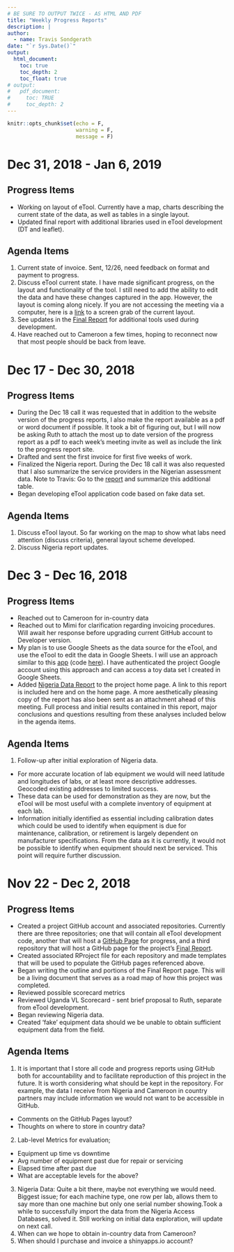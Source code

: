 ```yaml
---
# BE SURE TO OUTPUT TWICE - AS HTML AND PDF
title: "Weekly Progress Reports"
description: |
author:
  - name: Travis Sondgerath
date: "`r Sys.Date()`"
output:
  html_document:
    toc: true
    toc_depth: 2
    toc_float: true
# output:
#   pdf_document:
#     toc: TRUE
#     toc_depth: 2
---
```


```r
knitr::opts_chunk$set(echo = F,
                      warning = F,
                      message = F)

```

# Dec 31, 2018 - Jan 6, 2019

## Progress Items
* Working on layout of eTool. Currently have a map, charts describing the current state of the data, as well as tables in a single layout. 
* Updated final report with additional libraries used in eTool development (DT and leaflet). 

## Agenda Items
1. Current state of invoice. Sent, 12/26, need feedback on format and payment to progress.
2. Discuss eTool current state. I have made significant progress, on the layout and functionality of the tool. I still need to add the ability to edit the data and have these changes captured in the app. However, the layout is coming along nicely.
If you are not accessing the meeting via a computer, here is a [link](https://github.com/paceafenet/etool_dev/blob/master/screen%20grabs/eTool%20pic%20one%201_7_19.jpg) to a screen grab of the current layout.
3. See updates in the [Final Report](https://paceafenet.github.io/final_report/) for additional tools used during development.
4. Have reached out to Cameroon a few times, hoping to reconnect now that most people should be back from leave. 

# Dec 17 - Dec 30, 2018

## Progress Items

* During the Dec 18 call it was requested that in addition to the website version of the progress reports, I also make the report available as a pdf or word document if possible. It took a bit of figuring out, but I will now be asking Ruth to attach the most up to date version of the progress report as a pdf to each week's meeting invite as well as include the link to the progress report site. 
* Drafted and sent the first invoice for first five weeks of work.
* Finalized the Nigeria report. During the Dec 18 call it was also requested that I also summarize the service providers in the Nigerian assessment data. Note to Travis: Go to the [report](https://github.com/paceafenet/etool_dev/blob/master/existing_lab_data_exploration.md) and summarize this additional table. 
* Began developing eTool application code based on fake data set. 

## Agenda Items
1. Discuss eTool layout. So far working on the map to show what labs need attention (discuss criteria), general layout scheme developed.
2. Discuss Nigeria report updates.

# Dec 3 - Dec 16, 2018

## Progress Items

* Reached out to Cameroon for in-country data
* Reached out to Mimi for clarification regarding invoicing procedures. Will await her response before upgrading current GitHub account to Developer version. 
* My plan is to use Google Sheets as the data source for the eTool, and use the eTool to edit the data in Google Sheets. I will use an approach similar to this [app](https://jennybc.shinyapps.io/10_read-write-private-sheet/) (code [here](https://github.com/jennybc/googlesheets/tree/master/inst/shiny-examples/10_read-write-private-sheet)). I have authenticated the project Google account using this approach and can access a toy data set I created in Google Sheets. 
* Added [Nigeria Data Report](https://github.com/paceafenet/etool_dev/blob/master/existing_lab_data_exploration.md) to the project home page. A link to this report is included here and on the home page. A more aesthetically pleasing copy of the report has also been sent as an attachment ahead of this meeting. Full process and initial results contained in this report, major conclusions and questions resulting from these analyses included below in the agenda items.

## Agenda Items

1. Follow-up after initial exploration of Nigeria data.
* For more accurate location of lab equipment we would will need latitude and longitudes of labs, or at least more descriptive addresses. Geocoded existing addresses to limited success. 
* These data can be used for demonstration as they are now, but the eTool will be most useful with a complete inventory of equipment at each lab.
* Information initially identified as essential including calibration dates which could be used to identify when equipment is due for maintenance, calibration, or retirement is largely dependent on manufacturer specifications. From the data as it is currently, it would not be possible to identify when equipment should next be serviced. This point will require further discussion.

# Nov 22 - Dec 2, 2018

## Progress Items

* Created a project GitHub account and associated repositories. Currently there are three repositories; one that will contain all eTool development code, another that will host a [GitHub Page](https://pages.github.com/) for progress, and a third repository that will host a GitHub page for the project's [Final Report](https://paceafenet.github.io/final_report/).
* Created associated RProject file for each repository and made templates that will be used to populate the GitHub pages referenced above.
* Began writing the outline and portions of the Final Report page. This will be a living document that serves as a road map of how this project was completed.
* Reviewed possible scorecard metrics
* Reviewed Uganda VL Scorecard - sent brief proposal to Ruth, separate from eTool development.
* Began reviewing Nigeria data. 
* Created 'fake' equipment data should we be unable to obtain sufficient equipment data from the field.

## Agenda Items

1. It is important that I store all code and progress reports using GitHub both for accountability and to facilitate reproduction of this project in the future. It is worth considering what should be kept in the repository. For example, the data I receive from Nigeria and Cameroon in country partners may include information we would not want to be accessible in GitHub.
  * Comments on the GitHub Pages layout?
  * Thoughts on where to store in country data?
2. Lab-level Metrics for evaluation;
  * Equipment up time vs downtime
  * Avg number of equipment past due for repair or servicing
  * Elapsed time after past due 
  * What are acceptable levels for the above?
3. Nigeria Data: Quite a bit there, maybe not everything we would need. Biggest issue; for each machine type, one row per lab, allows them to say more than one machine but only one serial number showing.Took a while to successfully import the data from the Nigeria Access Databases, solved it. Still working on initial data exploration, will update on next call.
4. When can we hope to obtain in-country data from Cameroon? 
5. When should I purchase and invoice a shinyapps.io account?






